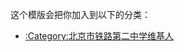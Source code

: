 {{Userbox
  |id=铁路二中
  |id-c=#ffffff
  |id-fc = #9FB4D0
  |info=这个用戶是'''[[北京市铁路第二中学|北京鐵路二中]]'''的校友、学生或老师。
  |info-c=#9FB4D0
  |info-s=10
  |info-fc=#ffffff
  |border-c=#999999
  |usercategory=北京市铁路第二中学维基人
}}
<noinclude>
<p style="clear: both; padding-top: 2em">
这个模版会把你加入到以下的分类：
*[[:Category:北京市铁路第二中学维基人]]
</p>
</noinclude>